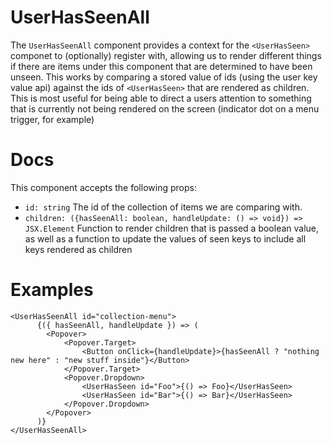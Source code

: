 
<Meta title="Patterns/Product Callouts/UserHasSeenAll" />

# UserHasSeenAll

The `UserHasSeenAll` component provides a context for the `<UserHasSeen>` componet to (optionally) register with, allowing us to render different things if there are items under this component that are determined to have been unseen.
This works by comparing a stored value of ids (using the user key value api) against the ids of `<UserHasSeen>` that are rendered as children.
This is most useful for being able to direct a users attention to something that is currently not being rendered on the screen (indicator dot on a menu trigger, for example)

# Docs

This component accepts the following props:

- `id: string` The id of the collection of items we are comparing with.
- `children: ({hasSeenAll: boolean, handleUpdate: () => void}) => JSX.Element` Function to render children that is passed a boolean value, as well as a function to update the values of seen keys to include all keys rendered as children

# Examples

```
<UserHasSeenAll id="collection-menu">
      {({ hasSeenAll, handleUpdate }) => (
        <Popover>
            <Popover.Target>
                <Button onClick={handleUpdate}>{hasSeenAll ? "nothing new here" : "new stuff inside"}</Button>
            </Popover.Target>
            <Popover.Dropdown>
                <UserHasSeen id="Foo">{() => Foo}</UserHasSeen>
                <UserHasSeen id="Bar">{() => Bar}</UserHasSeen>
            </Popover.Dropdown>
        </Popover>
      )}
</UserHasSeenAll>

```
